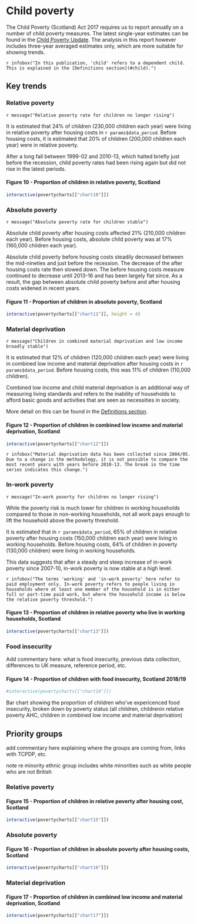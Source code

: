 # Child poverty

The Child Poverty (Scotland) Act 2017 requires us to report annually on a number of child poverty measures. The latest single-year estimates can be found in the [Child Poverty Update](cpupdate.html). The analysis in this report however includes three-year averaged estimates only, which are more suitable for showing trends.

`r infobox("In this publication, 'child' refers to a dependent child. This is explained in the [Definitions section](#child).")`

## Key trends {.tabset}

### Relative poverty

`r message("Relative poverty rate for children no longer rising")`

It is estimated that 24% of children (230,000 children each year) were living in relative poverty after housing costs in `r params$data_period`. Before housing costs, it is estimated that 20% of children (200,000 children each year) were in relative poverty.

After a long fall between 1999-02 and 2010-13, which halted briefly just before the recession, child poverty rates had been rising again but did not rise in the latest periods.

#### Figure 10 - Proportion of children in relative poverty, Scotland
```{r chart10}
interactive(povertycharts[["chart10"]])
```

### Absolute poverty

`r message("Absolute poverty rate for children stable")`

Absolute child poverty after housing costs affected 21% (210,000 children each year). Before housing costs, absolute child poverty was at 17% (160,000 children each year).

Absolute child poverty before housing costs steadily decreased between the mid-nineties and just before the recession. The decrease of the after housing costs rate then slowed down. The before housing costs measure continued to decrease until 2013-16 and has been largely flat since. As a result, the gap between absolute child poverty before and after housing costs widened in recent years.

#### Figure 11 - Proportion of children in absolute poverty, Scotland
```{r chart11}
interactive(povertycharts[["chart11"]], height = 4)
```

### Material deprivation

`r message("Children in combined material deprivation and low income broadly stable")`

It is estimated that 12% of children (120,000 children each year) were living in combined low income and material deprivation after housing costs in `r params$data_period`. Before housing costs, this was 11% of children (110,000 children).

Combined low income and child material deprivation is an additional way of measuring living standards and refers to the inability of households to afford basic goods and activities that are seen as necessities in society.

More detail on this can be found in the [Definitions section](#matdep).

#### Figure 12 - Proportion of children in combined low income and material deprivation, Scotland
```{r chart12}
interactive(povertycharts[["chart12"]])
```

`r infobox("Material deprivation data has been collected since 2004/05. Due to a change in the methodology, it is not possible to compare the most recent years with years before 2010-13. The break in the time series indicates this change.")`

### In-work poverty

`r message("In-work poverty for children no longer rising")`

While the poverty risk is much lower for children in working households compared to those in non-working households, not all work pays enough to lift the household above the poverty threshold.

It is estimated that in `r params$data_period`, 65% of children in relative poverty after housing costs (150,000 children each year) were living in working households. Before housing costs, 64% of children in poverty (130,000 children) were living in working households.

This data suggests that after a steady and steep increase of in-work poverty since 2007-10, in-work poverty is now stable at a high level.

`r infobox("The terms 'working' and 'in-work poverty' here refer to paid employment only. In-work poverty refers to people living in households where at least one member of the household is in either full or part-time paid work, but where the household income is below the relative poverty threshold.")`

#### Figure 13 - Proportion of children in relative poverty who live in working households, Scotland
```{r chart13}
interactive(povertycharts[["chart13"]])
```

### Food insecurity

Add commentary here: what is food insecurity, previous data collection, differences to UK measure, reference period, etc.

#### Figure 14 - Proportion of children with food insecurity, Scotland 2018/19
```{r chart14}
#interactive(povertycharts[["chart14"]])
```

Bar chart showing the proportion of children who've expericenced food insecurity, broken down by poverty status (all children, childrenin relative poverty AHC, children in combined low income and material deprivation)

## Priority groups {.tabset}

add commentary here explaining where the groups are coming from, links with TCPDP, etc.

note re minority ethnic group includes white minorities such as white people who are not British 

### Relative poverty

#### Figure 15 - Proportion of children in relative poverty after housing cost, Scotland
```{r chart15}
interactive(povertycharts[["chart15"]])
```

### Absolute poverty

#### Figure 16 - Proportion of children in absolute poverty after housing costs, Scotland
```{r chart16}
interactive(povertycharts[["chart16"]])
```

### Material deprivation

#### Figure 17 - Proportion of children in combined low income and material deprivation, Scotland
```{r chart17}
interactive(povertycharts[["chart17"]])
```

